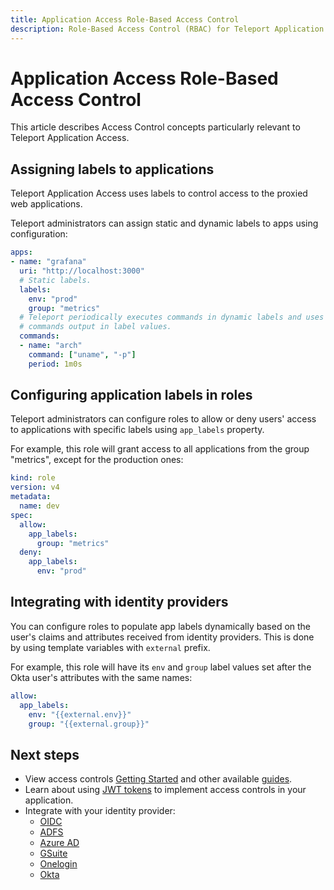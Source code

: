 ```yaml
---
title: Application Access Role-Based Access Control
description: Role-Based Access Control (RBAC) for Teleport Application Access.
---
```


# Application Access Role-Based Access Control

This article describes Access Control concepts particularly relevant to Teleport Application Access.

## Assigning labels to applications

Teleport Application Access uses labels to control access to the proxied
web applications.

Teleport administrators can assign static and dynamic labels to apps using
configuration:

```yaml
apps:
- name: "grafana"
  uri: "http://localhost:3000"
  # Static labels.
  labels:
    env: "prod"
    group: "metrics"
  # Teleport periodically executes commands in dynamic labels and uses the
  # commands output in label values.
  commands:
  - name: "arch"
    command: ["uname", "-p"]
    period: 1m0s
```

## Configuring application labels in roles

Teleport administrators can configure roles to allow or deny users' access to
applications with specific labels using `app_labels` property.

For example, this role will grant access to all applications from the group
"metrics", except for the production ones:

```yaml
kind: role
version: v4
metadata:
  name: dev
spec:
  allow:
    app_labels:
      group: "metrics"
  deny:
    app_labels:
      env: "prod"
```

## Integrating with identity providers

You can configure roles to populate app labels dynamically based on the user's
claims and attributes received from identity providers. This is done by using
template variables with `external` prefix.

For example, this role will have its `env` and `group` label values set after
the Okta user's attributes with the same names:

```yaml
allow:
  app_labels:
    env: "{{external.env}}"
    group: "{{external.group}}"
```

## Next steps

- View access controls [Getting Started](../access-controls/getting-started.mdx)
  and other available [guides](../access-controls/guides.mdx).
- Learn about using [JWT tokens](./guides/jwt.mdx) to implement access controls
  in your application.
- Integrate with your identity provider:
  - [OIDC](../enterprise/sso/oidc.mdx)
  - [ADFS](../enterprise/sso/adfs.mdx)
  - [Azure AD](../enterprise/sso/azuread.mdx)
  - [GSuite](../enterprise/sso/google-workspace.mdx)
  - [Onelogin](../enterprise/sso/one-login.mdx)
  - [Okta](../enterprise/sso/okta.mdx)
